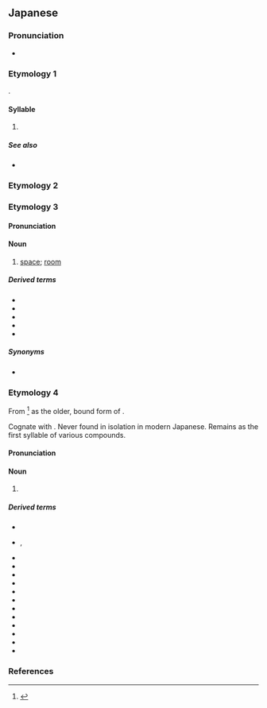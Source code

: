 {{character info}}
==Japanese==
{{stroke order|strokes=3}}

===Pronunciation===
* {{ja-pron}}

===Etymology 1===
{{ja-kana-mannyogana-etym}}.

====Syllable====
{{ja-syllable}}

# {{ja-kana-def}}

=====See also=====
* {{list:Hiragana/ja}}

===Etymology 2===
{{ja-see-kango|魔}}

===Etymology 3===
{{ja-kanjitab|alt=間}}

====Pronunciation====
{{ja-pron|ま|acc=0|acc_ref=DJR,NHK}}

====Noun====
{{ja-noun|ま}}

# [[space]]; [[room]]

=====Derived terms=====
* {{ja-r|床の間|とこ の ま}}
* {{ja-r|茶の間|ちゃ の ま}}
* {{ja-r|束の間|つか の ま}}
* {{ja-r|間に合う|ま に あう}}
* {{ja-r|間もなく|ま も なく}}

=====Synonyms=====
* {{ja-r|中|なか}}

===Etymology 4===
{{ja-kanjitab|alt=目}}

From {{inh|ja|ojp|sort=ま|-}}<ref name="KDJ">{{R:Kokugo Dai Jiten}}</ref> as the older, bound form of {{m|ojp|目|tr=me<sub>2</sub>}}.

Cognate with {{m|ja|見る|tr=miru||to see}}. Never found in isolation in modern Japanese. Remains as the first syllable of various compounds.

====Pronunciation====
{{ja-pron}}

====Noun====
{{ja-noun}}

# {{form of|ja|prefixal bound form|ja|め|tr=me|t=[[eye]]}}

=====Derived terms=====
{{der-top3}}
* {{ja-r|睫|まつげ|[[eyelash]]}}
* {{ja-r|瞼|まぶた}}, {{ja-r|瞼|まなぶた|[[eyelid]]}}
* {{ja-r|前|まえ}}
* {{ja-r|瞬く|またたく|to [[blink]], [[wink]]}}
* {{ja-r|瞬く|まばたく|to blink, wink}}
* {{ja-r|瞬ぐ|まじろぐ|to blink, wink}}
* {{ja-r|眼|まなこ|[[eyeball]]}}
* {{ja-r|眦|まなじり|[[corner]] of the [[eye]]}}
* {{ja-r|眼間|まなかい|[[between]] one's eyes}}
* {{ja-r|眉|まみえ|[[eyebrow]]}}
* {{ja-r|眉|まゆ|eyebrow}}
* {{ja-r|眼差し|まなざし|[[look#Noun|look]], [[gaze]]}}
* {{ja-r|目%深|ま%ぶか|[[wear]]ing low over one's eyes}}
* {{ja-r|まのあたり||just [[before]] one's eyes}}
{{der-bottom}}

===References===
<references/>